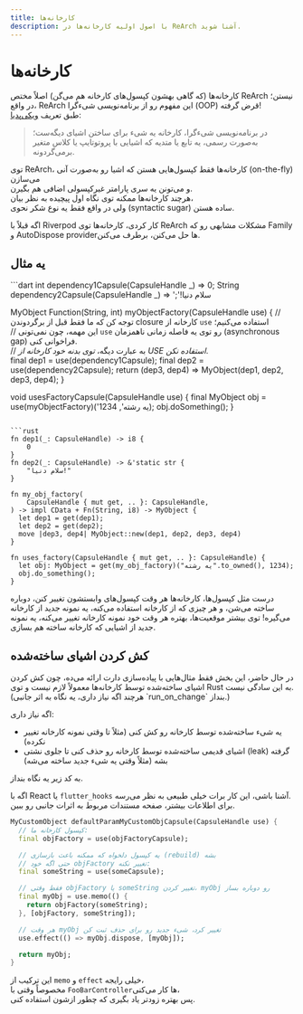 ```yaml
---
title: کارخانه‌ها
description: با اصول اولیه کارخانه‌ها در ReArch آشنا شوید.
---
```


# کارخانه‌ها
کارخانه‌ها (که گاهی بهشون کپسول‌های کارخانه هم می‌گن) اصلاً مختص ReArch نیستن؛  
در واقع، ReArch این مفهوم رو از برنامه‌نویسی شیءگرا (OOP) قرض گرفته!  
طبق تعریف [ویکی‌پدیا](https://en.wikipedia.org/wiki/Factory_(object-oriented_programming)):  
> در برنامه‌نویسی شیءگرا، کارخانه یه شیء برای ساختن اشیای دیگه‌ست؛  
به‌صورت رسمی، یه تابع یا متدیه که اشیایی با پروتوتایپ یا کلاس متغیر برمی‌گردونه.

توی ReArch، کارخانه‌ها فقط کپسول‌هایی هستن که اشیا رو به‌صورت آنی (on-the-fly) می‌سازن  
و می‌تونن یه سری پارامتر غیرکپسولی اضافی هم بگیرن.  
هرچند کارخانه‌ها ممکنه توی نگاه اول پیچیده به نظر بیان،  
ولی در واقع فقط یه نوع شکر نحوی (syntactic sugar) ساده هستن.

<Info>
  اگه قبلاً با Riverpod کار کردی،  
  کارخانه‌ها توی ReArch مشکلات مشابهی رو که Family و AutoDispose providerها حل می‌کنن، برطرف می‌کنن.
</Info>

## یه مثال
<CodeGroup title="مثال کپسول کارخانه">
  ```dart
  int dependency1Capsule(CapsuleHandle _) => 0;
  String dependency2Capsule(CapsuleHandle _) => 'سلام دنیا!';

  MyObject Function(String, int) myObjectFactory(CapsuleHandle use) {
    // توجه کن که ما فقط قبل از برگردوندن closure کارخانه از `use` استفاده می‌کنیم؛  
    // این مهمه، چون نمی‌تونی `use` رو توی یه فاصله زمانی ناهمزمان (asynchronous gap) فراخوانی کنی.  
    // به عبارت دیگه، *توی بدنه خود کارخانه از USE استفاده نکن*.  
    final dep1 = use(dependency1Capsule);
    final dep2 = use(dependency2Capsule);
    return (dep3, dep4) => MyObject(dep1, dep2, dep3, dep4);
  }

  void usesFactoryCapsule(CapsuleHandle use) {
    final MyObject obj = use(myObjectFactory)('یه رشته', 1234);
    obj.doSomething();
  }
  ```

  ```rust
  fn dep1(_: CapsuleHandle) -> i8 {
      0
  }
  fn dep2(_: CapsuleHandle) -> &'static str {
      "سلام دنیا!"
  }

  fn my_obj_factory(
      CapsuleHandle { mut get, .. }: CapsuleHandle,
  ) -> impl CData + Fn(String, i8) -> MyObject {
    let dep1 = get(dep1);
    let dep2 = get(dep2);
    move |dep3, dep4| MyObject::new(dep1, dep2, dep3, dep4)
  }

  fn uses_factory(CapsuleHandle { mut get, .. }: CapsuleHandle) {
    let obj: MyObject = get(my_obj_factory)("یه رشته".to_owned(), 1234);
    obj.do_something();
  }
  ```
</CodeGroup>

<Warning>
  درست مثل کپسول‌ها، کارخانه‌ها هر وقت کپسول‌های وابستشون تغییر کنن، دوباره ساخته می‌شن،  
  و هر چیزی که از کارخانه استفاده می‌کنه، یه نمونه جدید از کارخانه می‌گیره!  
  توی بیشتر موقعیت‌ها، بهتره هر وقت خود نمونه کارخانه تغییر می‌کنه،  
  یه نمونه جدید از اشیایی که کارخانه ساخته هم بسازی.
</Warning>

## کش کردن اشیای ساخته‌شده
<Info>
  در حال حاضر، این بخش فقط مثال‌هایی با پیاده‌سازی دارت ارائه می‌ده،  
  چون کش کردن اشیای ساخته‌شده توسط کارخانه‌ها معمولاً لازم نیست و توی Rust به این سادگی نیست.  
  (هرچند اگه نیاز داری، یه نگاه به اثر جانبی `run_on_change` بنداز.)
</Info>

اگه نیاز داری:  
- یه شیء ساخته‌شده توسط کارخانه رو کش کنی (مثلاً تا وقتی نمونه کارخانه تغییر نکرده)  
- اشیای قدیمی ساخته‌شده توسط کارخانه رو حذف کنی تا جلوی نشتی (leak) گرفته بشه (مثلاً وقتی یه شیء جدید ساخته می‌شه)  

به کد زیر یه نگاه بنداز.

اگه با React یا `flutter_hooks` آشنا باشی، این کار برات خیلی طبیعی به نظر می‌رسه.  
برای اطلاعات بیشتر، صفحه مستندات مربوط به اثرات جانبی رو ببین.

```dart title="کش کردن اشیای ساخته‌شده با کارخانه‌ها"
MyCustomObject defaultParamMyCustomObjCapsule(CapsuleHandle use) {
  // کپسول کارخانه ما:  
  final objFactory = use(objFactoryCapsule);

  // یه کپسول دلخواه که ممکنه باعث بازسازی (rebuild) بشه  
  // حتی اگه خود objFactory تغییر نکنه:  
  final someString = use(someCapsule);

  // فقط وقتی objFactory یا someString تغییر کردن، myObj رو دوباره بساز  
  final myObj = use.memo(() {
    return objFactory(someString);
  }, [objFactory, someString]);

  // هر وقت myObj تغییر کرد، شیء جدید رو برای حذف ثبت کن  
  use.effect(() => myObj.dispose, [myObj]);

  return myObj;
}
```

این ترکیب از `memo` و `effect` خیلی رایجه،  
مخصوصاً وقتی با `FooBarController`ها کار می‌کنی،  
پس بهتره زودتر یاد بگیری که چطور ازشون استفاده کنی.
